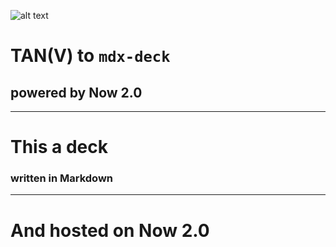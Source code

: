 
![alt text](https://previews.123rf.com/images/hakkiarslan/hakkiarslan1402/hakkiarslan140200012/26023802-new-year-winter-celebration-beautiful-background.jpg "Logo Title Text 1")
# TAN(V) to `mdx-deck`
## powered by Now 2.0 
---
# This a deck
### written in Markdown
---
# And hosted on Now 2.0

